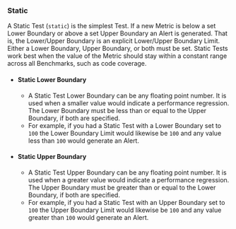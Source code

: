 ### Static

A Static Test (`static`) is the simplest Test.
If a new Metric is below a set Lower Boundary or above a set Upper Boundary an Alert is generated.
That is, the Lower/Upper Boundary is an explicit Lower/Upper Boundary Limit.
Either a Lower Boundary, Upper Boundary, or both must be set.
Static Tests work best when the value of the Metric should stay within a constant range across all Benchmarks,
such as code coverage.

- #### Static Lower Boundary
  - A Static Test Lower Boundary can be any floating point number.
It is used when a smaller value would indicate a performance regression.
The Lower Boundary must be less than or equal to the Upper Boundary, if both are specified.
  - For example, if you had a Static Test with a Lower Boundary set to `100`
the Lower Boundary Limit would likewise be `100` and
any value less than `100` would generate an Alert.
- #### Static Upper Boundary
  - A Static Test Upper Boundary can be any floating point number.
It is used when a greater value would indicate a performance regression.
The Upper Boundary must be greater than or equal to the Lower Boundary, if both are specified.
  - For example, if you had a Static Test with an Upper Boundary set to `100`
the Upper Boundary Limit would likewise be `100` and
any value greater than `100` would generate an Alert.

